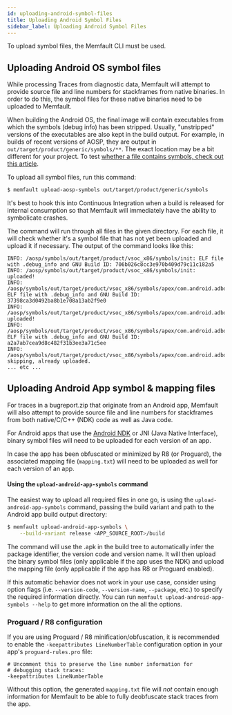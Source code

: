 ```yaml
---
id: uploading-android-symbol-files
title: Uploading Android Symbol Files
sidebar_label: Uploading Android Symbol Files
---
```



To upload symbol files, the Memfault CLI must be used.

<MemfaultCliInstallationCallout />

## Uploading Android OS symbol files

While processing Traces from diagnostic data, Memfault will attempt to provide
source file and line numbers for stackframes from native binaries. In order to
do this, the symbol files for these native binaries need to be uploaded to
Memfault.

When building the Android OS, the final image will contain executables from
which the symbols (debug info) has been stripped. Usually, "unstripped" versions
of the executables are also kept in the build output. For example, in builds of
recent versions of AOSP, they are output in
`out/target/product/generic/symbols/**`. The exact location may be a bit
different for your project. To test
[whether a file contains symbols, check out this article](/troubleshooting/uploading-symbol-file-is-invalid.mdx).

To upload all symbol files, run this command:

```bash
$ memfault upload-aosp-symbols out/target/product/generic/symbols
```

It's best to hook this into Continuous Integration when a build is released for
internal consumption so that Memfault will immediately have the ability to
symbolicate crashes.

The command will run through all files in the given directory. For each file, it
will check whether it's a symbol file that has not yet been uploaded and upload
it if necessary. The output of the command looks like this:

```text
INFO: /aosp/symbols/out/target/product/vsoc_x86/symbols/init: ELF file with .debug_info and GNU Build ID: 706b026c8cc3e970b409d79c11c182a5
INFO: /aosp/symbols/out/target/product/vsoc_x86/symbols/init: uploaded!
INFO: /aosp/symbols/out/target/product/vsoc_x86/symbols/apex/com.android.adbd/bin/adbd: ELF file with .debug_info and GNU Build ID: 37398ca3d0492ba8b1e708a13ab2f9e0
INFO: /aosp/symbols/out/target/product/vsoc_x86/symbols/apex/com.android.adbd/bin/adbd: uploaded!
INFO: /aosp/symbols/out/target/product/vsoc_x86/symbols/apex/com.android.adbd/lib/libcrypto.so: ELF file with .debug_info and GNU Build ID: a2a7ab7cea9d8c482f31b3ee3a71c5ee
INFO: /aosp/symbols/out/target/product/vsoc_x86/symbols/apex/com.android.adbd/lib/libcrypto.so: skipping, already uploaded.
... etc ...
```

## Uploading Android App symbol & mapping files

For traces in a bugreport.zip that originate from an Android app, Memfault will
also attempt to provide source file and line numbers for stackframes from both
native/C/C++ (NDK) code as well as Java code.

For Android apps that use the [Android NDK](https://developer.android.com/ndk/)
or JNI (Java Native Interface), binary symbol files will need to be uploaded for
each version of an app.

In case the app has been obfuscated or minimized by R8 (or Proguard), the
associated mapping file (`mapping.txt`) will need to be uploaded as well for
each version of an app.

#### Using the `upload-android-app-symbols` command

The easiest way to upload all required files in one go, is using the
`upload-android-app-symbols` command, passing the build variant and path to the
Android app build output directory:

```bash
$ memfault upload-android-app-symbols \
    --build-variant release <APP_SOURCE_ROOT>/build
```

The command will use the .apk in the build tree to automatically infer the
package identifier, the version code and version name. It will then upload the
binary symbol files (only applicable if the app uses the NDK) and upload the
mapping file (only applicable if the app has R8 or Proguard enabled).

If this automatic behavior does not work in your use case, consider using option
flags (i.e. `--version-code`, `--version-name`, `--package`, etc.) to specify
the required information directly. You can run
`memfault upload-android-app-symbols --help` to get more information on the all
the options.

### Proguard / R8 configuration

If you are using Proguard / R8 minification/obfuscation, it is recommended to
enable the `-keepattributes LineNumberTable` configuration option in your app's
`proguard-rules.pro` file:

```
# Uncomment this to preserve the line number information for
# debugging stack traces:
-keepattributes LineNumberTable
```

Without this option, the generated `mapping.txt` file will _not_ contain enough
information for Memfault to be able to fully deobfuscate stack traces from the
app.
